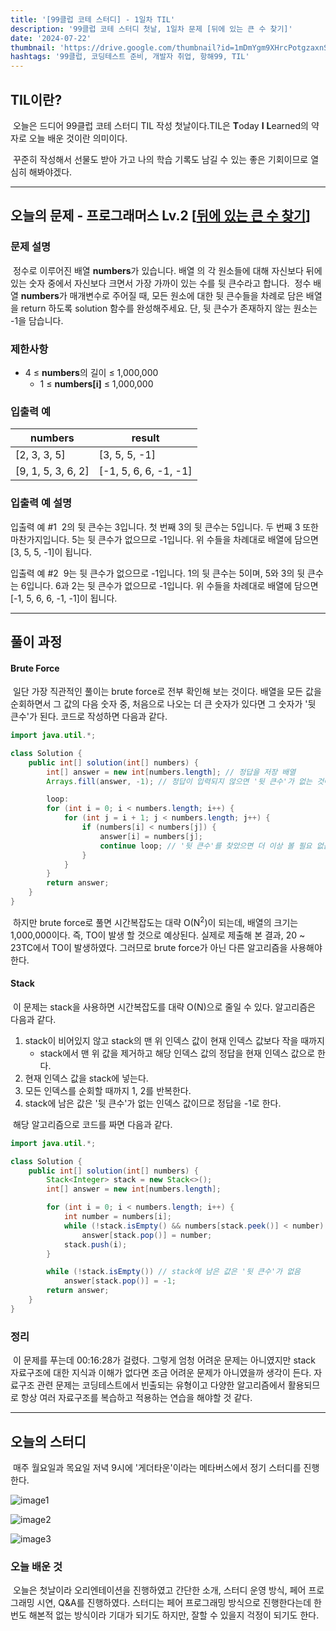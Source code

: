 ```yaml
---
title: '[99클럽 코테 스터디] - 1일차 TIL'
description: '99클럽 코테 스터디 첫날, 1일차 문제 [뒤에 있는 큰 수 찾기]'
date: '2024-07-22'
thumbnail: 'https://drive.google.com/thumbnail?id=1mDmYgm9XHrcPotgzaxnSPRSrteq3nNHv&sz=w1000'
hashtags: '99클럽, 코딩테스트 준비, 개발자 취업, 항해99, TIL'
---
```


## TIL이란?

&nbsp;오늘은 드디어 99클럽 코테 스터디 TIL 작성 첫날이다.TIL은 **T**oday **I** **L**earned의 약자로 오늘 배운 것이란 의미이다.

&nbsp;꾸준히 작성해서 선물도 받아 가고 나의 학습 기록도 남길 수 있는 좋은 기회이므로 열심히 해봐야겠다.

---

## 오늘의 문제 - 프로그래머스 Lv.2 [<a href="https://school.programmers.co.kr/learn/courses/30/lessons/154539" target="_blank" className="a-mdx">뒤에 있는 큰 수 찾기</a>]

### 문제 설명

&nbsp;정수로 이루어진 배열 **numbers**가 있습니다. 배열 의 각 원소들에 대해 자신보다 뒤에 있는 숫자 중에서 자신보다 크면서 가장 가까이 있는 수를 뒷 큰수라고 합니다.
&nbsp;정수 배열 **numbers**가 매개변수로 주어질 때, 모든 원소에 대한 뒷 큰수들을 차례로 담은 배열을 return 하도록 solution 함수를 완성해주세요. 단, 뒷 큰수가 존재하지 않는 원소는 -1을 담습니다.

### 제한사항

- 4 ≤ **numbers**의 길이 ≤ 1,000,000
    - 1 ≤ **numbers[i]** ≤ 1,000,000

### 입출력 예

| numbers | result |
|-|-|
|[2, 3, 3, 5]|[3, 5, 5, -1]|
|[9, 1, 5, 3, 6, 2]|[-1, 5, 6, 6, -1, -1]|

### 입출력 예 설명

입출력 예 #1
&nbsp;2의 뒷 큰수는 3입니다. 첫 번째 3의 뒷 큰수는 5입니다. 두 번째 3 또한 마찬가지입니다. 5는 뒷 큰수가 없으므로 -1입니다. 위 수들을 차례대로 배열에 담으면 [3, 5, 5, -1]이 됩니다.

입출력 예 #2
&nbsp;9는 뒷 큰수가 없으므로 -1입니다. 1의 뒷 큰수는 5이며, 5와 3의 뒷 큰수는 6입니다. 6과 2는 뒷 큰수가 없으므로 -1입니다. 위 수들을 차례대로 배열에 담으면 [-1, 5, 6, 6, -1, -1]이 됩니다.

---

## 풀이 과정

#### Brute Force

&nbsp;일단 가장 직관적인 풀이는 brute force로 전부 확인해 보는 것이다. 배열을 모든 값을 순회하면서 그 값의 다음 숫자 중, 처음으로 나오는 더 큰 숫자가 있다면 그 숫자가 '뒷 큰수'가 된다. 코드로 작성하면 다음과 같다.

```java
import java.util.*;

class Solution {
    public int[] solution(int[] numbers) {
        int[] answer = new int[numbers.length]; // 정답을 저장 배열
        Arrays.fill(answer, -1); // 정답이 입력되지 않으면 '뒷 큰수'가 없는 것이다

        loop:
        for (int i = 0; i < numbers.length; i++) {
            for (int j = i + 1; j < numbers.length; j++) {
                if (numbers[i] < numbers[j]) {
                    answer[i] = numbers[j];
                    continue loop; // '뒷 큰수'를 찾았으면 더 이상 볼 필요 없음
                }
            }
        }
        return answer;
    }
}
```
&nbsp;하지만 brute force로 풀면 시간복잡도는 대략 O(N<sup>2</sup>)이 되는데, 배열의 크기는 1,000,000이다. 즉, TO이 발생 할 것으로 예상된다. 실제로 제출해 본 결과, 20 ~ 23TC에서 TO이 발생하였다. 그러므로 brute force가 아닌 다른 알고리즘을 사용해야 한다.

#### Stack

&nbsp;이 문제는 stack을 사용하면 시간복잡도를 대략 O(N)으로 줄일 수 있다. 알고리즘은 다음과 같다.

1. stack이 비어있지 않고 stack의 맨 위 인덱스 값이 현재 인덱스 값보다 작을 때까지
    - stack에서 맨 위 값을 제거하고 해당 인덱스 값의 정답을 현재 인덱스 값으로 한다.
2. 현재 인덱스 값을 stack에 넣는다.
3. 모든 인덱스를 순회할 때까지 1, 2를 반복한다.
4. stack에 남은 값은 '뒷 큰수'가 없는 인덱스 값이므로 정답을 -1로 한다.

&nbsp;해당 알고리즘으로 코드를 짜면 다음과 같다.

```java
import java.util.*;

class Solution {
    public int[] solution(int[] numbers) {
        Stack<Integer> stack = new Stack<>();
        int[] answer = new int[numbers.length];

        for (int i = 0; i < numbers.length; i++) {
            int number = numbers[i];
            while (!stack.isEmpty() && numbers[stack.peek()] < number)
                answer[stack.pop()] = number;
            stack.push(i);
        }

        while (!stack.isEmpty()) // stack에 남은 값은 '뒷 큰수'가 없음
            answer[stack.pop()] = -1;
        return answer;
    }
}
```

### 정리

&nbsp;이 문제를 푸는데 00:16:28가 걸렸다. 그렇게 엄청 어려운 문제는 아니였지만 stack 자료구조에 대한 지식과 이해가 없다면 조금 어려운 문제가 아니였을까 생각이 든다. 자료구조 관련 문제는 코딩테스트에서 빈출되는 유형이고 다양한 알고리즘에서 활용되므로 항상 여러 자료구조를 복습하고 적용하는 연습을 해야할 것 같다.

---

## 오늘의 스터디

&nbsp;매주 월요일과 목요일 저녁 9시에 '게더타운'이라는 메타버스에서 정기 스터디를 진행한다.

![image1](https://drive.google.com/thumbnail?id=10WHoQoYYYE4BA342Rh_9xJ5THHUDBYWO&sz=w1000)

![image2](https://drive.google.com/thumbnail?id=1bFcJkSYOSUtvAHE3jYBfgizxi7gAYE46&sz=w1000)

![image3](https://drive.google.com/thumbnail?id=1_6ZGuUXDDesaZLH9aQgt9xSwrt_dBW2c&sz=w1000)

### 오늘 배운 것

&nbsp;오늘은 첫날이라 오리엔테이션을 진행하였고 간단한 소개, 스터디 운영 방식, 페어 프로그래밍 시연, Q&A를 진행하였다. 스터디는 페어 프로그래밍 방식으로 진행한다는데 한번도 해본적 없는 방식이라 기대가 되기도 하지만, 잘할 수 있을지 걱정이 되기도 한다.
